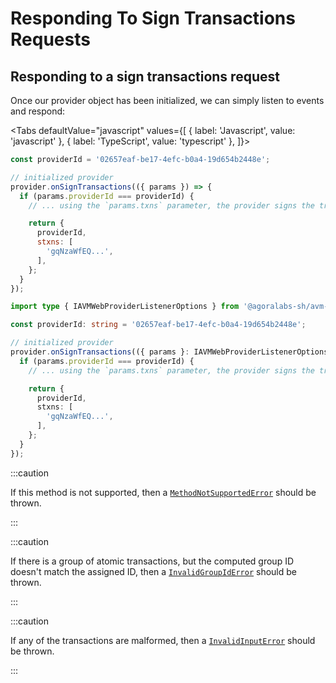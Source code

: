 
# Responding To Sign Transactions Requests

<TOCInline
  maxHeadingLevel={4}
  toc={toc}
/>

## Responding to a sign transactions request

Once our provider object has been initialized, we can simply listen to events and respond:

<Tabs
  defaultValue="javascript"
  values={[
    { label: 'Javascript', value: 'javascript' },
    { label: 'TypeScript', value: 'typescript' },
  ]}>
  <TabItem value="javascript">

```js
const providerId = '02657eaf-be17-4efc-b0a4-19d654b2448e';

// initialized provider
provider.onSignTransactions(({ params }) => {
  if (params.providerId === providerId) {
    // ... using the `params.txns` parameter, the provider signs the transactions and returns the base64 encoded signed transactions

    return {
      providerId,
      stxns: [
        'gqNzaWfEQ...',
      ],
    };
  }
});
```

  </TabItem>
  <TabItem value="typescript">

```typescript
import type { IAVMWebProviderListenerOptions } from '@agoralabs-sh/avm-web-provider';

const providerId: string = '02657eaf-be17-4efc-b0a4-19d654b2448e';

// initialized provider
provider.onSignTransactions(({ params }: IAVMWebProviderListenerOptions) => {
  if (params.providerId === providerId) {
    // ... using the `params.txns` parameter, the provider signs the transactions and returns the base64 encoded signed transactions

    return {
      providerId,
      stxns: [
        'gqNzaWfEQ...',
      ],
    };
  }
});
```

  </TabItem>
</Tabs>

:::caution

If this method is not supported, then a [`MethodNotSupportedError`](../../api-reference/errors#methodnotsupportederror) should be thrown.

:::

:::caution

If there is a group of atomic transactions, but the computed group ID doesn't match the assigned ID, then a [`InvalidGroupIdError`](../../api-reference/errors#invalidgroupiderror) should be thrown.

:::

:::caution

If any of the transactions are malformed, then a [`InvalidInputError`](../../api-reference/errors#invalidinputerror) should be thrown.

:::
